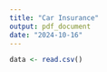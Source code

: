 ```yaml
---
title: "Car Insurance"
output: pdf_document
date: "2024-10-16"
---
```


```r
data <- read.csv()
```

